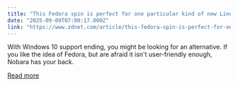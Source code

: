 ```yaml
---
title: "This Fedora spin is perfect for one particular kind of new Linux user"
date: "2025-09-09T07:00:17.000Z"
link: "https://www.zdnet.com/article/this-fedora-spin-is-perfect-for-one-particular-kind-of-new-linux-user/"
---
```


With Windows 10 support ending, you might be looking for an alternative. If you like the idea of Fedora, but are afraid it isn't user-friendly enough, Nobara has your back.

[Read more](https://www.zdnet.com/article/this-fedora-spin-is-perfect-for-one-particular-kind-of-new-linux-user/)
